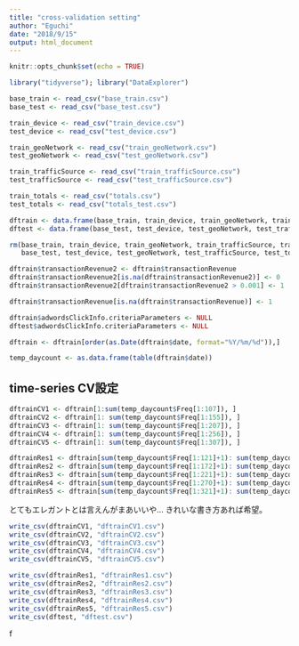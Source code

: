 ```yaml
---
title: "cross-validation setting"
author: "Eguchi"
date: "2018/9/15"
output: html_document
---
```


```r
knitr::opts_chunk$set(echo = TRUE)
```

```r
library("tidyverse"); library("DataExplorer")
```

```r
base_train <- read_csv("base_train.csv")
base_test <- read_csv("base_test.csv")

train_device <- read_csv("train_device.csv")
test_device <- read_csv("test_device.csv")

train_geoNetwork <- read_csv("train_geoNetwork.csv")
test_geoNetwork <- read_csv("test_geoNetwork.csv")

train_trafficSource <- read_csv("train_trafficSource.csv")
test_trafficSource <- read_csv("test_trafficSource.csv")

train_totals <- read_csv("totals.csv")
test_totals <- read_csv("totals_test.csv")

dftrain <- data.frame(base_train, train_device, train_geoNetwork, train_trafficSource, train_totals)
dftest <- data.frame(base_test, test_device, test_geoNetwork, test_trafficSource, test_totals)

rm(base_train, train_device, train_geoNetwork, train_trafficSource, train_totals, 
   base_test, test_device, test_geoNetwork, test_trafficSource, test_totals); gc(); gc()
```

```r
dftrain$transactionRevenue2 <- dftrain$transactionRevenue
dftrain$transactionRevenue2[is.na(dftrain$transactionRevenue2)] <- 0
dftrain$transactionRevenue2[dftrain$transactionRevenue2 > 0.001] <- 1
```

```r
dftrain$transactionRevenue[is.na(dftrain$transactionRevenue)] <- 1
```

```r
dftrain$adwordsClickInfo.criteriaParameters <- NULL
dftest$adwordsClickInfo.criteriaParameters <- NULL
```

```r
dftrain <- dftrain[order(as.Date(dftrain$date, format="%Y/%m/%d")),]
```

```r
temp_daycount <- as.data.frame(table(dftrain$date))
```

## time-series CV設定
```r
dftrainCV1 <- dftrain[1:sum(temp_daycount$Freq[1:107]), ]
dftrainCV2 <- dftrain[1: sum(temp_daycount$Freq[1:155]), ]
dftrainCV3 <- dftrain[1: sum(temp_daycount$Freq[1:207]), ]
dftrainCV4 <- dftrain[1: sum(temp_daycount$Freq[1:256]), ]
dftrainCV5 <- dftrain[1: sum(temp_daycount$Freq[1:307]), ]

dftrainRes1 <- dftrain[sum(temp_daycount$Freq[1:121]+1): sum(temp_daycount$Freq[1:171]), ]
dftrainRes2 <- dftrain[sum(temp_daycount$Freq[1:172]+1): sum(temp_daycount$Freq[1:220]), ]
dftrainRes3 <- dftrain[sum(temp_daycount$Freq[1:221]+1): sum(temp_daycount$Freq[1:269]), ]
dftrainRes4 <- dftrain[sum(temp_daycount$Freq[1:270]+1): sum(temp_daycount$Freq[1:320]), ]
dftrainRes5 <- dftrain[sum(temp_daycount$Freq[1:321]+1): sum(temp_daycount$Freq[1:366]), ]
```

とてもエレガントとは言えんがまあいいや…
きれいな書き方あれば希望。

```r
write_csv(dftrainCV1, "dftrainCV1.csv")
write_csv(dftrainCV2, "dftrainCV2.csv")
write_csv(dftrainCV3, "dftrainCV3.csv")
write_csv(dftrainCV4, "dftrainCV4.csv")
write_csv(dftrainCV5, "dftrainCV5.csv")

write_csv(dftrainRes1, "dftrainRes1.csv")
write_csv(dftrainRes2, "dftrainRes2.csv")
write_csv(dftrainRes3, "dftrainRes3.csv")
write_csv(dftrainRes4, "dftrainRes4.csv")
write_csv(dftrainRes5, "dftrainRes5.csv")
write_csv(dftest, "dftest.csv")
```















f